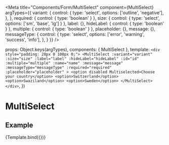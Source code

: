 
<Meta
  title="Components/Form/MultiSelect"
  component={MultiSelect}
  argTypes={{
    variant: {
      control: {
        type: 'select',
        options: ['outline', 'negative'],
      },
    },
    required:   { control: { type: 'boolean' } },
    size: { control: { type: 'select', options: ['sm', 'base', 'lg'] } },
    label: {},
    hideLabel:   { control: { type: 'boolean' } },
    multiple:   { control: { type: 'boolean' } },
    placeholder: {},
    message: {},
    messageType: {
      control: {
        type: 'select',
        options: ['error', 'warning', 'success', 'info'],
      },
    }
  }}
/>

  props: Object.keys(argTypes),
  components: { MultiSelect },
  template: `
    <div style="padding: 20px 0 100px 0;">
      <MultiSelect
        :variant="variant"
        :size="size"
        :label="label"
        :hideLabel="hideLabel"
        :id="id"
        :multiple="multiple"
        :name="name"
        :message="message"
        :messageType="messageType"
        :required="required"
        :placeholder="placeholder"
      >
        <option disabled Multiselected>Choose your country</option>
        <option>Switzerland</option>
        <option>Swaziland</option>
        <option>Sweden</option>
      </MultiSelect>
    </div>
  `,
})

# MultiSelect

## Example

<Canvas>
  <Story
    name="Example"
    args={{
      variant: 'outline',
      size: 'base',
      label: 'Label',
      hideLabel: false,
      name: 'select-name',
      id:'select-id',
      multiple: true,
      placeholder: 'Placeholder',
      variant: 'outline',
    }}
  >
    {Template.bind({})}
  </Story>
</Canvas>

<ArgsTable story="Example" />

<!-- ## Select negative type

- `input--negative` for standard textareas on dark background

<Canvas style={{ backgroundColor: '#2f4356' }}>
  <div class="select">
    <select
      id="select-id"
      name="select-name"
      class="input--outline input--base input--negative"
    >
      <option>Choose your country</option>
      <option>Switzerland</option>
      <option>Swaziland</option>
      <option>Sweden</option>
    </select>
    <div class="select__icon">
      <svg role="presentation" aria-hidden="true" viewBox="0 0 24 24">
        <path
          d="m5.706 10.015 6.669 3.85 6.669-3.85.375.649-7.044 4.067-7.044-4.067z"
        ></path>
      </svg>
    </div>
  </div>
</Canvas>

## Select disabled state

- `input--disabled` or `disabled state on the input` to add the disabled style

<Canvas>
  <div class="select">
    <select
      id="select-id"
      name="select-name"
      class="input--outline input--base input--disabled"
    >
      <option>Choose your country</option>
      <option>Switzerland</option>
      <option>Swaziland</option>
      <option>Sweden</option>
    </select>
    <div class="select__icon">
      <svg role="presentation" aria-hidden="true" viewBox="0 0 24 24">
        <path
          d="m5.706 10.015 6.669 3.85 6.669-3.85.375.649-7.044 4.067-7.044-4.067z"
        ></path>
      </svg>
    </div>
  </div>
</Canvas>

## Sizes

For size variations, the following css classes are built:

- `input--sm` for small inputs
- `input--base` for standard size
- `input--lg` for large inputs

<Canvas>
  <div class="select">
    <select
      id="select-0"
      name="select-name"
      class="input--outline input--sm"
    >
      <option>Small</option>
    </select>
    <div class="select__icon">
      <svg role="presentation" aria-hidden="true" viewBox="0 0 24 24">
        <path
          d="m5.706 10.015 6.669 3.85 6.669-3.85.375.649-7.044 4.067-7.044-4.067z"
        ></path>
      </svg>
    </div>
  </div>
</Canvas>

<Canvas>
  <div class="select">
    <select
      id="select-0"
      name="select-name"
      class="input--outline input--base"
    >
      <option>Default</option>
    </select>
    <div class="select__icon">
      <svg role="presentation" aria-hidden="true" viewBox="0 0 24 24">
        <path
          d="m5.706 10.015 6.669 3.85 6.669-3.85.375.649-7.044 4.067-7.044-4.067z"
        ></path>
      </svg>
    </div>
  </div>
</Canvas>

<Canvas>
  <div class="select">
    <select
      id="select-0"
      name="select-name"
      class="input--outline input--lg"
    >
      <option>Large</option>
    </select>
    <div class="select__icon">
      <svg role="presentation" aria-hidden="true" viewBox="0 0 24 24">
        <path
          d="m5.706 10.015 6.669 3.85 6.669-3.85.375.649-7.044 4.067-7.044-4.067z"
        ></path>
      </svg>
    </div>
  </div>
</Canvas>


## Required select

If the select is mandatory:
- a `required` attribute is added to the input element
- an asterisk is displayed right after the label. This can be done by adding a `text--asterisk` class on the label element:

<Canvas>
<div class="form__group__select">
  <label for="select-id" class="text--base text--asterisk">
    Label
  </label>
  <div class="select">
    <select
      id="select-id"
      name="select-name"
      class="input--outline input--base"
    >
      <option disabled="disabled" selected="selected">
        Choose your country
      </option>
      <option>Switzerland</option>
      <option>Swaziland</option>
      <option>Sweden</option>
    </select>
    <div class="select__icon">
      <svg role="presentation" aria-hidden="true" viewBox="0 0 24 24">
        <path
          d="m5.706 10.015 6.669 3.85 6.669-3.85.375.649-7.044 4.067-7.044-4.067z"
        ></path>
      </svg>
    </div>
  </div>
</div>
</Canvas>

## Messages

If the select has error, an `input--error` class is added to the input element. Additionally
a `badge badge--sm badge--error` element wraps the error message, right after the input element:

<Canvas>
<div class="form__group__select">
  <label for="select-id" class="text--base text--asterisk">
    Label
  </label>
  <div class="select">
    <select
      id="select-id"
      name="select-name"
      class="input--outline input--base input--error"
    >
      <option disabled="disabled" selected="selected">
        Choose your country
      </option>
      <option>Switzerland</option>
      <option>Swaziland</option>
      <option>Sweden</option>
    </select>
    <div class="select__icon">
      <svg role="presentation" aria-hidden="true" viewBox="0 0 24 24">
        <path
          d="m5.706 10.015 6.669 3.85 6.669-3.85.375.649-7.044 4.067-7.044-4.067z"
        ></path>
      </svg>
    </div>
  </div>
  <div class="badge badge--sm badge--error">
    This field is required
  </div>
</div>
</Canvas> -->
